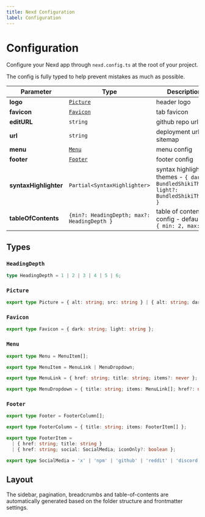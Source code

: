 ```yaml
---
title: Nexd Configuration
label: Configuration
---
```


# Configuration

Configure your Nexd app through `nexd.config.ts` at the root of your project.

The config is fully typed to help prevent mistakes as much as possible.

|     Parameter         |                    Type                        |                       Description                                                      |
|-----------------------|------------------------------------------------|----------------------------------------------------------------------------------------|
|      **logo**         |            [`Picture`](#picture)               |                       header logo                                                      |
|    **favicon**        |            [`Favicon`](#favicon)               |                       tab favicon                                                      |
|    **editURL**        |                 `string`                       |                     github repo url                                                    |
|      **url**          |                 `string`                       |                deployment url for sitemap                                              |
|     **menu**          |               [`Menu`](#menu)                  |                       menu config                                                      |
|    **footer**         |             [`Footer`](#footer)                |                      footer config                                                     |
| **syntaxHighlighter** |          `Partial<SyntaxHighlighter>`          | syntax highlighter themes - `{ dark?: BundledShikiTheme, light?: BundledShikiTheme }`  |
|  **tableOfContents**  |  `{min?: HeadingDepth; max?: HeadingDepth }`   |         table of contents config - defaults to <br />  `{ min: 2, max: 3 }`            |

## Types

### `HeadingDepth`

```ts frame="none"
type HeadingDepth = 1 | 2 | 3 | 4 | 5 | 6;
```

### `Picture`

```ts frame="none"
export type Picture = { alt: string; src: string } | { alt: string; dark: string; light: string };
```

### `Favicon`

```ts frame="none"
export type Favicon = { dark: string; light: string };
```

### `Menu`

```ts frame="none"
export type Menu = MenuItem[];

export type MenuItem = MenuLink | MenuDropdown;

export type MenuLink = { href: string; title: string; items?: never };

export type MenuDropdown = { title: string; items: MenuLink[]; href?: never };
```

### `Footer`

```ts frame="none"
export type Footer = FooterColumn[];

export type FooterColumn = { title: string; items: FooterItem[] };

export type FooterItem =
  | { href: string; title: string }
  | { href: string; social: SocialMedia; iconOnly?: boolean };

export type SocialMedia = 'x' | 'npm' | 'github' | 'reddit' | 'discord' | 'linkedin' | 'instagram';
```

## Layout

The sidebar, pagination, breadcrumbs and table-of-contents are automatically generated based on the folder structure and frontmatter settings.